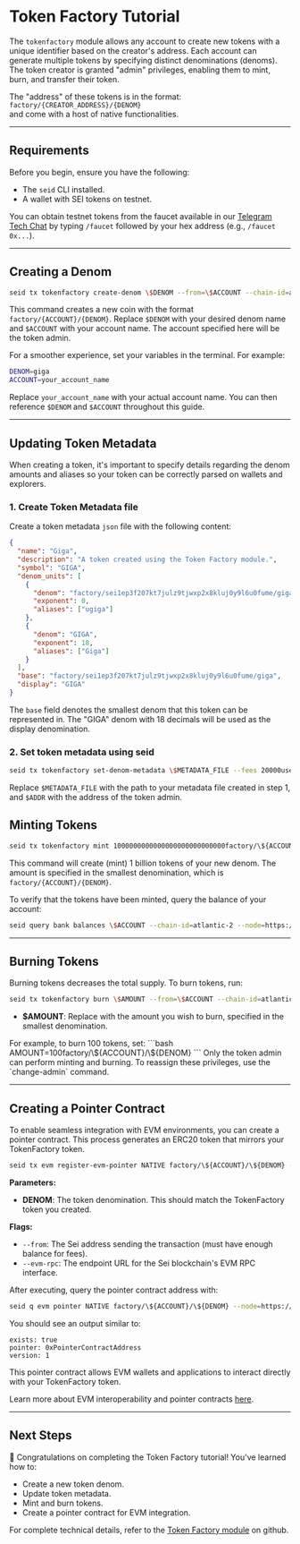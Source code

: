 
# Token Factory Tutorial

The `tokenfactory` module allows any account to create new tokens with a unique
identifier based on the creator's address. Each account can generate multiple
tokens by specifying distinct denominations (denoms). The token creator is
granted "admin" privileges, enabling them to mint, burn, and transfer their
token.

The "address" of these tokens is in the format:  
`factory/{CREATOR_ADDRESS}/{DENOM}`  
and come with a host of native functionalities.

---

## Requirements

Before you begin, ensure you have the following:

- The `seid` CLI installed.
- A wallet with SEI tokens on testnet.

<Callout type="info">You can obtain testnet tokens from the faucet available in our [Telegram Tech Chat](https://t.me/+y0eW4tn8gZZiMmJk) by typing `/faucet` followed by your hex address (e.g., `/faucet 0x...`).</Callout>

---

## Creating a Denom

```bash
seid tx tokenfactory create-denom \$DENOM --from=\$ACCOUNT --chain-id=atlantic-2 --node=https://rpc-testnet.sei-apis.com --broadcast-mode=block --fees=20000usei
```

This command creates a new coin with the format `factory/{ACCOUNT}/{DENOM}`.
Replace `$DENOM` with your desired denom name and `$ACCOUNT` with your account
name. The account specified here will be the token admin.

<Callout>
For a smoother experience, set your variables in the terminal. For example:

```bash
DENOM=giga
ACCOUNT=your_account_name
```

Replace `your_account_name` with your actual account name. You can then
reference `$DENOM` and `$ACCOUNT` throughout this guide.

</Callout>

---

## Updating Token Metadata

When creating a token, it's important to specify details regarding the denom
amounts and aliases so your token can be correctly parsed on wallets and
explorers.

### 1. Create Token Metadata file

Create a token metadata `json` file with the following content:

```json
{
  "name": "Giga",
  "description": "A token created using the Token Factory module.",
  "symbol": "GIGA",
  "denom_units": [
    {
      "denom": "factory/sei1ep3f207kt7julz9tjwxp2x8kluj0y9l6u0fume/giga",
      "exponent": 0,
      "aliases": ["ugiga"]
    },
    {
      "denom": "GIGA",
      "exponent": 18,
      "aliases": ["Giga"]
    }
  ],
  "base": "factory/sei1ep3f207kt7julz9tjwxp2x8kluj0y9l6u0fume/giga",
  "display": "GIGA"
}
```

The `base` field denotes the smallest denom that this token can be represented
in. The "GIGA" denom with 18 decimals will be used as the display denomination.

### 2. Set token metadata using seid

```bash
seid tx tokenfactory set-denom-metadata \$METADATA_FILE --fees 20000usei -b block -y --from \$ADDR
```

Replace `$METADATA_FILE` with the path to your metadata file created in step 1,
and `$ADDR` with the address of the token admin.

## Minting Tokens

```bash
seid tx tokenfactory mint 1000000000000000000000000000factory/\${ACCOUNT}/\${DENOM} --from=\$ACCOUNT --chain-id=atlantic-2 --node=https://rpc-testnet.sei-apis.com --broadcast-mode=block --fees=20000usei
```

This command will create (mint) 1 billion tokens of your new denom. The amount
is specified in the smallest denomination, which is `factory/{ACCOUNT}/{DENOM}`.

To verify that the tokens have been minted, query the balance of your account:

```bash
seid query bank balances \$ACCOUNT --chain-id=atlantic-2 --node=https://rpc-testnet.sei-apis.com
```

---

## Burning Tokens

Burning tokens decreases the total supply. To burn tokens, run:

```bash
seid tx tokenfactory burn \$AMOUNT --from=\$ACCOUNT --chain-id=atlantic-2 --node=https://rpc-testnet.sei-apis.com --broadcast-mode=block --fees=20000usei
```

- **$AMOUNT**: Replace with the amount you wish to burn, specified in the
  smallest denomination.

<Callout>
  For example, to burn 100 tokens, set: ```bash AMOUNT=100factory/\${ACCOUNT}/\${DENOM}
  ``` Only the token admin can perform minting and burning. To reassign these privileges, use the `change-admin` command.
</Callout>

---

## Creating a Pointer Contract

To enable seamless integration with EVM environments, you can create a pointer
contract. This process generates an ERC20 token that mirrors your TokenFactory
token.

```bash
seid tx evm register-evm-pointer NATIVE factory/\${ACCOUNT}/\${DENOM} --from=\$ACCOUNT --fees=20000usei --evm-rpc=https://evm-rpc.arctic-1.seinetwork.io/
```

**Parameters:**

- **DENOM**: The token denomination. This should match the TokenFactory token
  you created.

**Flags:**

- `--from`: The Sei address sending the transaction (must have enough balance
  for fees).
- `--evm-rpc`: The endpoint URL for the Sei blockchain's EVM RPC interface.

After executing, query the pointer contract address with:

```bash
seid q evm pointer NATIVE factory/\${ACCOUNT}/\${DENOM} --node=https://rpc-testnet.sei-apis.com
```

You should see an output similar to:

```
exists: true
pointer: 0xPointerContractAddress
version: 1
```

This pointer contract allows EVM wallets and applications to interact directly
with your TokenFactory token.

<Callout type="info">Learn more about EVM interoperability and pointer contracts [here](build/pointers/overview.mdx).</Callout>

---

## Next Steps

🎉 Congratulations on completing the Token Factory tutorial! You've learned how
to:

- Create a new token denom.
- Update token metadata.
- Mint and burn tokens.
- Create a pointer contract for EVM integration.

For complete technical details, refer to the
[Token Factory module](https://github.com/sei-protocol/sei-chain/tree/main/x/tokenfactory)
on github.
